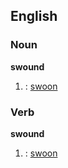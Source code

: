 ==English==

{{webster}}
===Noun===
'''swound'''
# {{obsolete}}: [[swoon]]

===Verb===
'''swound'''
# {{obsolete}}: [[swoon]]